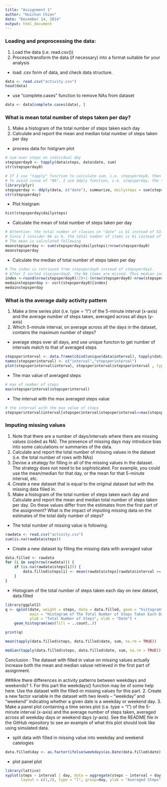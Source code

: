 ```yaml
---
title: "Assignment 1"
author: "Huichun Chien"
date: "December 14, 2014"
output: html_document
---
```


### Loading and preprocessing the data:
1. Load the data (i.e. read.csv())
2. Process/transform the data (if necessary) into a format suitable for your analysis

* load .csv form of data, and check data structure.

```r
data <- read.csv("activity.csv")
head(data)
```

* use "complete.cases" function to remove NAs from dataset
```r
data <- data[complete.cases(data), ]
```


### What is mean total number of steps taken per day?
1. Make a histogram of the total number of steps taken each day
2. Calculate and report the mean and median total number of steps taken per day

* process data for histgram plot
```r
# sum over steps on individual day
stepsperday0 <- tapply(data$steps, data$date, sum) 
str(stepsperday0)

# If I use "tapply" function to calculate sum, i.e. stepsperday0, then the function would return "NA" for those days which have no step, the total number of  rows on dates is 61. 
# To avoid issue of "NA", I use ddply function, i.e. stepsperday, the total number of non-zero rows is 53.
library(plyr)
stepsperday <- ddply(data, c("date"), summarize, dailysteps = sum(steps)) 
str(stepsperday)
```

* Plot histgram
```r
hist(stepsperday$dailysteps)
```

* Calculate the mean of total number of steps taken per day
```r
# Attention: the total number of classes on "date" is 61 instead of 53.
# Since I consider NA as 0, the total number of items is 61 instead of 53
# The mean is calculated following
meanstepsperday <- sum(stepsperday$dailysteps)/nrow(stepsperday0)
meanstepsperday
```

* Calculate the median of total number of steps taken per day
```r
# The index is retrieved from stepsperday0 instead of stepsperday1.
# After I sorted stepsperday0, the NA items are missed. Thus median index needs to be revised.
index <-round(nrow(stepsperday0)/2)+1-(nrow(stepsperday0)-nrow(stepsperday)) 
medainstepsperday <- sort(stepsperday0)[index]
medainstepsperday
```


### What is the average daily activity pattern
1. Make a time series plot (i.e. type = "l") of the 5-minute interval (x-axis) and the average number of steps taken, averaged across all days (y-axis)
2. Which 5-minute interval, on average across all the days in the dataset, contains the maximum number of steps?

* average steps over all days, and use unique functon to get number of intervals match to that of averaged steps
```r
stepsperinterval <- data.frame(cbind(unique(data$interval), tapply(data$steps, data$interval, mean, na.rm = TRUE)))
names(stepsperinterval) <- c("interval","stepsperinterval")
plot(stepsperinterval$interval, stepsperinterval$stepsperinterval , type = "l", xlab="Interval", ylab="Averaged Steps") 
```

* The max value of averaged steps 
```r
# max of number of steps
max(stepsperinterval$stepsperinterval)
```

* The interval with the max averaged steps value
```r
# the interval with the max value of steps
stepsperinterval$interval[stepsperinterval$stepsperinterval==max(stepsperinterval$stepsperinterval)]
```


### Imputing missing values
1. Note that there are a number of days/intervals where there are missing values (coded as NA). The presence of missing days may introduce bias into some calculations or summaries of the data.
2. Calculate and report the total number of missing values in the dataset (i.e. the total number of rows with NAs)
3. Devise a strategy for filling in all of the missing values in the dataset. The strategy does not need to be sophisticated. For example, you could use the mean/median for that day, or the mean for that 5-minute interval, etc.
4. Create a new dataset that is equal to the original dataset but with the missing data filled in.
5. Make a histogram of the total number of steps taken each day and Calculate and report the mean and median total number of steps taken per day. Do these values differ from the estimates from the first part of the assignment? What is the impact of imputing missing data on the estimates of the total daily number of steps?

* The total number of missing value is following.
```r
rawdata <- read.csv("activity.csv")
sum(is.na(rawdata$steps))
```

* Create a new dataset by filling the missing data with averaged value
```r
data.filled <- rawdata
for (i in seq(nrow(rawdata))) {
    if (is.na(rawdata$steps[i])) {
        data.filled$steps[i] <- mean(rawdata$steps[rawdata$interval == rawdata$interval[i]], na.rm = TRUE)
    }
}
```

* Histogram of the total number of steps taken each day on new dataset, data.filled
```r
library(ggplot2)
q <- qplot(date, weight = steps, data = data.filled, geom = "histogram", 
           main = "Histogram of The Total Number of Steps Taken Each Day",
           ylab = "Total Number of Steps", xlab = "Date") + 
    geom_histogram(aes(fill = ..count..))

print(q)
```


```r
mean(tapply(data.filled$steps, data.filled$date, sum, na.rm = TRUE))
```

```r
median(tapply(data.filled$steps, data.filled$date, sum, na.rm = TRUE))
```

Conclusion : The dataset with filled in value on missing values actually increase both the mean and median valuse retrieved in the first part of assignment.

###Are there differences in activity patterns between weekdays and weekends?
1. For this part the weekdays() function may be of some help here. Use the dataset with the filled-in missing values for this part.
2. Create a new factor variable in the dataset with two levels – “weekday” and “weekend” indicating whether a given date is a weekday or weekend day.
3. Make a panel plot containing a time series plot (i.e. type = "l") of the 5-minute interval (x-axis) and the average number of steps taken, averaged across all weekday days or weekend days (y-axis). See the README file in the GitHub repository to see an example of what this plot should look like using simulated data.

* split data with filled in missing value into weekday and weekend catelogies
```r
data.filled$day <- as.factor(ifelse(weekdays(as.Date(data.filled$date),  abbreviate = TRUE)==c("Sat","Sun"), "weekend", "weekday"))
```

* plot panel plot 
```r
library(lattice)
xyplot(steps ~ interval | day, data = aggregate(steps ~ interval + day, data.filled, FUN = mean),
       layout = c(1,2), type = "l", group=day, ylab = "Averaged Steps", xlab = "Interval")
```
